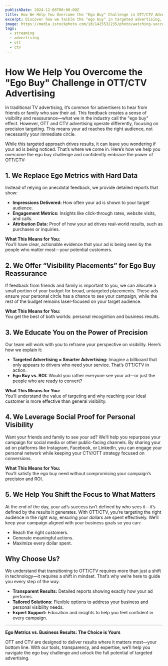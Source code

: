 ```yaml
---
publishDate: 2024-12-08T00:00:00Z
title: How We Help You Overcome the "Ego Buy" Challenge in OTT/CTV Advertising
excerpt: Discover how we tackle the "ego buy" in targeted advertising, offering solutions for both visibility and ROI.
image: https://media.istockphoto.com/id/1425532235/photo/watching-soccer-championship-at-home.jpg?s=612x612&w=0&k=20&c=O1n9fnvCFmPZS9qL22A17a3yzsZxAWLjaQxs7qa9_VQ=
tags:
  - streaming
  - advertising
  - ott
  - ctv
---
```


# How We Help You Overcome the "Ego Buy" Challenge in OTT/CTV Advertising

In traditional TV advertising, it’s common for advertisers to hear from friends or family who saw their ad. This feedback creates a sense of visibility and reassurance—what we in the industry call the "ego buy" effect. However, OTT and CTV advertising operate differently, focusing on precision targeting. This means your ad reaches the right audience, not necessarily your immediate circle.

While this targeted approach drives results, it can leave you wondering if your ad is being noticed. That’s where we come in. Here’s how we help you overcome the ego buy challenge and confidently embrace the power of OTT/CTV:

## 1. We Replace Ego Metrics with Hard Data

Instead of relying on anecdotal feedback, we provide detailed reports that show:

- **Impressions Delivered:** How often your ad is shown to your target audience.
- **Engagement Metrics:** Insights like click-through rates, website visits, and calls.
- **Attribution Data:** Proof of how your ad drives real-world results, such as purchases or inquiries.

**What This Means for You:**  
You’ll have clear, actionable evidence that your ad is being seen by the people who matter most—your potential customers.

## 2. We Offer “Visibility Placements” for Ego Buy Reassurance

If feedback from friends and family is important to you, we can allocate a small portion of your budget for broad, untargeted placements. These ads ensure your personal circle has a chance to see your campaign, while the rest of the budget remains laser-focused on your target audience.

**What This Means for You:**  
You get the best of both worlds: personal recognition and business results.

## 3. We Educate You on the Power of Precision

Our team will work with you to reframe your perspective on visibility. Here’s how we explain it:

- **Targeted Advertising = Smarter Advertising:** Imagine a billboard that only appears to drivers who need your service. That’s OTT/CTV in action.
- **Ego Buy vs. ROI:** Would you rather everyone see your ad—or just the people who are ready to convert?

**What This Means for You:**  
You’ll understand the value of targeting and why reaching your ideal customer is more effective than general visibility.

## 4. We Leverage Social Proof for Personal Visibility

Want your friends and family to see your ad? We’ll help you repurpose your campaign for social media or other public-facing channels. By sharing your ad on platforms like Instagram, Facebook, or LinkedIn, you can engage your personal network while keeping your CTV/OTT strategy focused on conversions.

**What This Means for You:**  
You’ll satisfy the ego buy need without compromising your campaign’s precision and ROI.

## 5. We Help You Shift the Focus to What Matters

At the end of the day, your ad’s success isn’t defined by who sees it—it’s defined by the results it generates. With OTT/CTV, you’re targeting the right audience in the right way, ensuring your dollars are spent effectively. We’ll keep your campaign aligned with your business goals so you can:

- Reach the right customers.
- Generate meaningful actions.
- Maximize every dollar spent.

## Why Choose Us?

We understand that transitioning to OTT/CTV requires more than just a shift in technology—it requires a shift in mindset. That’s why we’re here to guide you every step of the way.

- **Transparent Results:** Detailed reports showing exactly how your ad performs.
- **Tailored Solutions:** Flexible options to address your business and personal visibility needs.
- **Expert Support:** Education and insights to help you feel confident in every campaign.

---

**Ego Metrics vs. Business Results: The Choice is Yours**

OTT and CTV are designed to deliver results where it matters most—your bottom line. With our tools, transparency, and expertise, we’ll help you navigate the ego buy challenge and unlock the full potential of targeted advertising.
